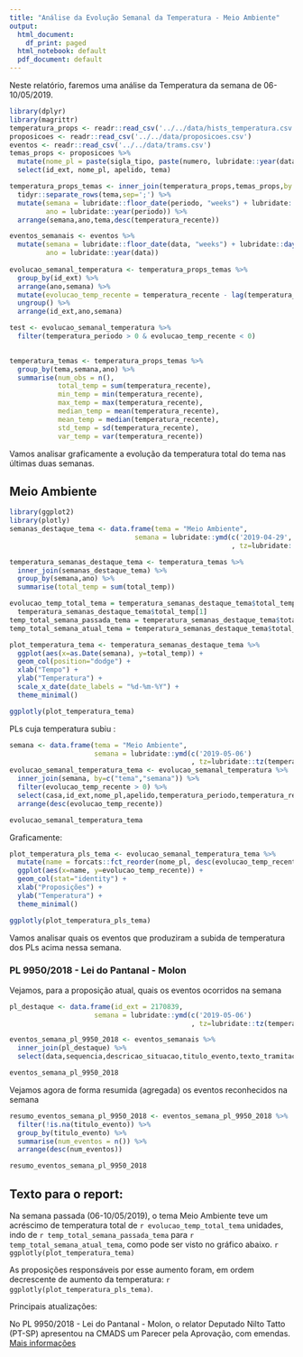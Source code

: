 ```yaml
---
title: "Análise da Evolução Semanal da Temperatura - Meio Ambiente"
output:
  html_document:
    df_print: paged
  html_notebook: default
  pdf_document: default
---
```


Neste relatório, faremos uma análise da Temperatura da semana de 06-10/05/2019.

```r
library(dplyr)
library(magrittr)
temperatura_props <- readr::read_csv('../../data/hists_temperatura.csv')
proposicoes <- readr::read_csv('../../data/proposicoes.csv')
eventos <- readr::read_csv('../../data/trams.csv')
temas_props <- proposicoes %>% 
  mutate(nome_pl = paste(sigla_tipo, paste(numero, lubridate::year(data_apresentacao),sep='/'))) %>%
  select(id_ext, nome_pl, apelido, tema)

temperatura_props_temas <- inner_join(temperatura_props,temas_props,by = "id_ext") %>%
  tidyr::separate_rows(tema,sep=';') %>%
  mutate(semana = lubridate::floor_date(periodo, "weeks") + lubridate::days(1),
         ano = lubridate::year(periodo)) %>%
  arrange(semana,ano,tema,desc(temperatura_recente))

eventos_semanais <- eventos %>%
  mutate(semana = lubridate::floor_date(data, "weeks") + lubridate::days(1),
         ano = lubridate::year(data))
  
evolucao_semanal_temperatura <- temperatura_props_temas %>%
  group_by(id_ext) %>%
  arrange(ano,semana) %>%
  mutate(evolucao_temp_recente = temperatura_recente - lag(temperatura_recente, default = 0)) %>%
  ungroup() %>%
  arrange(id_ext,ano,semana)

test <- evolucao_semanal_temperatura %>%
  filter(temperatura_periodo > 0 & evolucao_temp_recente < 0)
  

temperatura_temas <- temperatura_props_temas %>%
  group_by(tema,semana,ano) %>%
  summarise(num_obs = n(),
            total_temp = sum(temperatura_recente),
            min_temp = min(temperatura_recente),
            max_temp = max(temperatura_recente),
            median_temp = mean(temperatura_recente),
            mean_temp = median(temperatura_recente),
            std_temp = sd(temperatura_recente),
            var_temp = var(temperatura_recente))
```

Vamos analisar graficamente a evolução da temperatura total do tema nas últimas duas semanas.

## Meio Ambiente

```r
library(ggplot2)
library(plotly)
semanas_destaque_tema <- data.frame(tema = "Meio Ambiente",
                               semana = lubridate::ymd(c('2019-04-29','2019-05-06')
                                                       , tz=lubridate::tz(temperatura_props_temas$semana[1])))

temperatura_semanas_destaque_tema <- temperatura_temas %>%
  inner_join(semanas_destaque_tema) %>%
  group_by(semana,ano) %>%
  summarise(total_temp = sum(total_temp))

evolucao_temp_total_tema = temperatura_semanas_destaque_tema$total_temp[2] - 
  temperatura_semanas_destaque_tema$total_temp[1]
temp_total_semana_passada_tema = temperatura_semanas_destaque_tema$total_temp[1]
temp_total_semana_atual_tema = temperatura_semanas_destaque_tema$total_temp[2]

plot_temperatura_tema <- temperatura_semanas_destaque_tema %>% 
  ggplot(aes(x=as.Date(semana), y=total_temp)) +
  geom_col(position="dodge") +
  xlab("Tempo") + 
  ylab("Temperatura") +
  scale_x_date(date_labels = "%d-%m-%Y") +
  theme_minimal()

ggplotly(plot_temperatura_tema)
```

PLs cuja temperatura subiu :
```r
semana <- data.frame(tema = "Meio Ambiente",
                     semana = lubridate::ymd(c('2019-05-06')
                                             , tz=lubridate::tz(temperatura_props_temas$semana[1])))
evolucao_semanal_temperatura_tema <- evolucao_semanal_temperatura %>%
  inner_join(semana, by=c("tema","semana")) %>%
  filter(evolucao_temp_recente > 0) %>%
  select(casa,id_ext,nome_pl,apelido,temperatura_periodo,temperatura_recente,evolucao_temp_recente) %>%
  arrange(desc(evolucao_temp_recente))

evolucao_semanal_temperatura_tema
```

Graficamente:

```r
plot_temperatura_pls_tema <- evolucao_semanal_temperatura_tema %>%
  mutate(name = forcats::fct_reorder(nome_pl, desc(evolucao_temp_recente))) %>%
  ggplot(aes(x=name, y=evolucao_temp_recente)) +
  geom_col(stat="identity") +
  xlab("Proposições") + 
  ylab("Temperatura") +
  theme_minimal()

ggplotly(plot_temperatura_pls_tema)
```


Vamos analisar quais os eventos que produziram a subida de temperatura dos PLs acima nessa semana.

### PL 9950/2018 - Lei do Pantanal - Molon

Vejamos, para a proposição atual, quais os eventos ocorridos na semana
```r
pl_destaque <- data.frame(id_ext = 2170839,
                     semana = lubridate::ymd(c('2019-05-06')
                                             , tz=lubridate::tz(temperatura_props_temas$semana[1])))

eventos_semana_pl_9950_2018 <- eventos_semanais %>%
  inner_join(pl_destaque) %>%
  select(data,sequencia,descricao_situacao,titulo_evento,texto_tramitacao)

eventos_semana_pl_9950_2018
```

Vejamos agora de forma resumida (agregada) os eventos reconhecidos na semana
```r
resumo_eventos_semana_pl_9950_2018 <- eventos_semana_pl_9950_2018 %>%
  filter(!is.na(titulo_evento)) %>%
  group_by(titulo_evento) %>%
  summarise(num_eventos = n()) %>%
  arrange(desc(num_eventos))

resumo_eventos_semana_pl_9950_2018
```

## Texto para o report: 

Na semana passada (06-10/05/2019), o tema Meio Ambiente teve um acréscimo de temperatura total de `r evolucao_temp_total_tema` unidades, indo de  `r temp_total_semana_passada_tema` para `r temp_total_semana_atual_tema`, como pode ser visto no gráfico abaixo. `r ggplotly(plot_temperatura_tema)`

As proposições responsáveis por esse aumento foram, em ordem decrescente de aumento da temperatura:
`r ggplotly(plot_temperatura_pls_tema)`.

Principais atualizações:

No PL 9950/2018 - Lei do Pantanal - Molon, o relator Deputado Nilto Tatto (PT-SP) apresentou na CMADS um Parecer pela Aprovação, com emendas. [Mais informações](https://leggo.org.br)